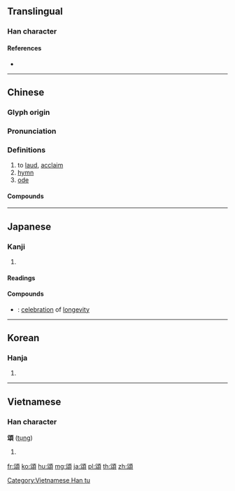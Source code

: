 {{character info/new}}
{{also|颂}}
==Translingual==

===Han character===
{{Han char|rn=181|rad=頁|as=04|sn=13|four=81786|canj=CIMBC|ids=⿰公頁}}

====References====
* {{Han ref|kx=1400.120|dkj=43365|dj=1917.020|hdz=74362.030|uh=980C}}

----

==Chinese==
{{zh-forms|s=颂}}

===Glyph origin===
{{Han etym}}

===Pronunciation===
{{zh-pron
|m=sòng
|c=zung6
|h=pfs=siung
|mn=siōng/xm:siòng/twv:chhēng
|mn_note=siōng - literary; siòng - vernacular (俗)
|mc=y
|oc=y
|cat=v,n
}}

===Definitions===
{{zh-hanzi}}

# to [[laud]], [[acclaim]]
# [[hymn]]
# [[ode]]

====Compounds====
{{zh-der|三一頌|贊頌|頌贊}}

----

==Japanese==

===Kanji===
{{ja-kanji|grade=|rs=頁04}}

# {{defn|lang=ja|sort=頁04}}

====Readings====
{{ja-readings|goon=[[じゅ]] (ju), [[ず]] (zu)|kanon=[[しょう]] (shō)|kun=[[ほめる]] (homeru), [[たたえる]] (tataeru), [[かたち]] (katachi)}}

====Compounds====
{{der-top|Compounds}}
* {{ja-r|頌寿|しょうじゅ}}: [[celebration]] of [[longevity]]
{{der-bottom}}

----

==Korean==

===Hanja===
{{ko-hanja|hangeul=[[송]], [[용]]|eumhun=|rv=song, yong|mr=song, yong|y=song, yong}}

# {{defn|lang=ko|sort=頁04}}

----

==Vietnamese==

===Han character===
'''頌''' ([[tụng]])

# {{defn|vi}}

[[Category:Vietnamese Han tu]]

[[fr:頌]]
[[ko:頌]]
[[hu:頌]]
[[mg:頌]]
[[ja:頌]]
[[pl:頌]]
[[th:頌]]
[[zh:頌]]